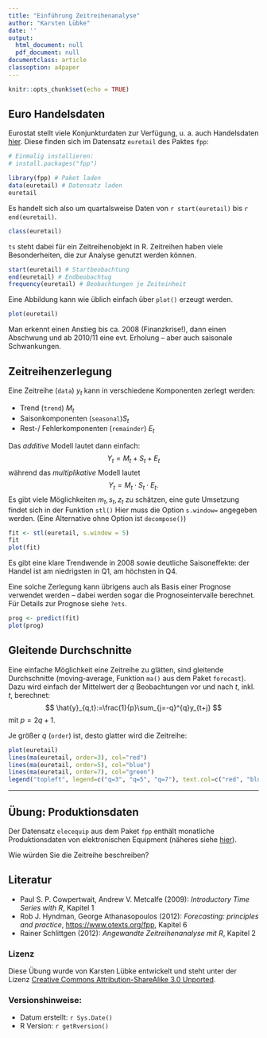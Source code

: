 ```yaml
---
title: "Einführung Zeitreihenanalyse"
author: "Karsten Lübke"
date: ''
output:
  html_document: null
  pdf_document: null
documentclass: article
classoption: a4paper
---
```


```r
knitr::opts_chunk$set(echo = TRUE)
```

## Euro Handelsdaten

Eurostat stellt viele Konjunkturdaten zur Verfügung, u. a. auch Handelsdaten [hier](https://datamarket.com/data/set/18tp/retail-trade-quarterly-data-nace-rev-2#!display=line&ds=18tp!mqw=2:mqz=y). 
Diese finden sich im Datensatz `euretail` des Paktes `fpp`:
```r
# Einmalig installieren:
# install.packages("fpp")

library(fpp) # Paket laden
data(euretail) # Datensatz laden
euretail
```

Es handelt sich also um quartalsweise Daten von `r start(euretail)` bis `r end(euretail)`.

```r
class(euretail)
```
`ts` steht dabei für ein Zeitreihenobjekt in R. Zeitreihen haben viele Besonderheiten, die zur Analyse genutzt werden können.
```r
start(euretail) # Startbeobachtung
end(euretail) # Endbeobachtug
frequency(euretail) # Beobachtungen je Zeiteinheit
```
Eine Abbildung kann wie üblich einfach über `plot()` erzeugt werden.
```r
plot(euretail)
```

Man erkennt einen Anstieg bis ca. 2008 (Finanzkrise!), dann einen Abschwung und ab 2010/11 eine evt. Erholung -- aber auch saisonale Schwankungen.

## Zeitreihenzerlegung

Eine Zeitreihe (`data`) $y_t$ kann in verschiedene Komponenten zerlegt werden:

- Trend (`trend`) $M_t$
- Saisonkomponenten (`seasonal`)$S_t$
- Rest-/ Fehlerkomponenten (`remainder`) $E_t$

Das *additive* Modell lautet dann einfach:
$$ Y_t=M_t+S_t+E_t$$
während das *multiplikative* Modell lautet
$$ Y_t=M_t \cdot S_t \cdot E_t.$$
Es gibt viele Möglichkeiten $m_t, s_t, z_t$ zu schätzen, eine gute Umsetzung findet sich in der Funktion `stl()` Hier muss die Option `s.window=` angegeben werden. (Eine Alternative ohne Option ist `decompose()`)
```r
fit <- stl(euretail, s.window = 5)
fit
plot(fit)
```

Es gibt eine klare Trendwende in 2008 sowie deutliche Saisoneffekte: der Handel ist am niedrigsten in Q1, am höchsten in Q4.

Eine solche Zerlegung kann übrigens auch als Basis einer Prognose verwendet werden -- dabei werden sogar die Prognoseintervalle berechnet. Für Details zur Prognose siehe `?ets`. 
```r
prog <- predict(fit)
plot(prog)
```



## Gleitende Durchschnitte

Eine einfache Möglichkeit eine Zeitreihe zu glätten, sind gleitende Durchschnitte (moving-average, Funktion `ma()` aus dem Paket `forecast`). Dazu wird einfach der Mittelwert der $q$ Beobachtungen vor und nach $t$, inkl. $t$, berechnet:
$$ \hat{y}_{q,t}:=\frac{1}{p}\sum_{j=-q}^{q}y_{t+j} $$ 
mit $p=2q+1$.

Je größer $q$ (`order`) ist, desto glatter wird die Zeitreihe:
```r
plot(euretail)
lines(ma(euretail, order=3), col="red")
lines(ma(euretail, order=5), col="blue")
lines(ma(euretail, order=7), col="green")
legend("topleft", legend=c("q=3", "q=5", "q=7"), text.col=c("red", "blue", "green"))
```



***

## Übung: Produktionsdaten

Der Datensatz `elecequip` aus dem Paket `fpp` enthält monatliche Produktionsdaten von elektronischen Equipment (näheres siehe [hier](https://datamarket.com/data/set/19gk/industry-new-orders-index-monthly-data-2005100-nace-rev2#!display=line&ds=19gk!orw=1d:orx=4:ory=4.c.8.w.z.a.k.s.l.6.9.r.e.g.u.d.n.7.p.t.1.m.i.f.3.j.v.q.2)).

Wie würden Sie die Zeitreihe beschreiben?




## Literatur

- Paul S. P. Cowpertwait, Andrew V. Metcalfe (2009): *Introductory Time Series with R*, Kapitel 1
- Rob J. Hyndman, George Athanasopoulos (2012): *Forecasting: principles and practice*, [https://www.otexts.org/fpp](https://www.otexts.org/fpp), Kapitel 6
- Rainer Schlittgen (2012): *Angewandte Zeitreihenanalyse mit R*, Kapitel 2

### Lizenz
Diese Übung wurde von Karsten Lübke entwickelt und steht unter der Lizenz [Creative Commons Attribution-ShareAlike 3.0 Unported](http://creativecommons.org/licenses/by-sa/3.0).


### Versionshinweise:
* Datum erstellt: `r Sys.Date()`
* R Version: `r getRversion()`
